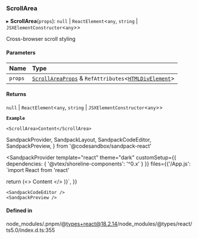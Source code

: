 ### ScrollArea

▸ **ScrollArea**(`props`): `null` \| `ReactElement`\<`any`, `string` \| `JSXElementConstructor`\<`any`\>\>

Cross-browser scroll styling

#### Parameters

| Name    | Type                                                                                                                             |
| :------ | :------------------------------------------------------------------------------------------------------------------------------- |
| `props` | [`ScrollAreaProps`](props.md) & `RefAttributes`\<[`HTMLDivElement`](https://developer.mozilla.org/docs/Web/API/HTMLDivElement)\> |

#### Returns

`null` \| `ReactElement`\<`any`, `string` \| `JSXElementConstructor`\<`any`\>\>

**`Example`**

```tsx copy showLineNumbers filename="example.tsx"
<ScrollArea>Content</ScrollArea>
```

SandpackProvider,
SandpackLayout,
SandpackCodeEditor,
SandpackPreview,
} from '@codesandbox/sandpack-react'

<SandpackProvider
template="react"
theme="dark"
customSetup={{ dependencies: { '@vtex/shoreline-components': '^0.x' } }}
files={{'/App.js': `import React from 'react'

return (<>
<ScrollArea>
Content
</ScrollArea>
</>
)}`,
}}

>   <SandpackLayout>

    <SandpackCodeEditor />
    <SandpackPreview />

  </SandpackLayout>
</SandpackProvider>

#### Defined in

node_modules/.pnpm/@types+react@18.2.14/node_modules/@types/react/ts5.0/index.d.ts:355
